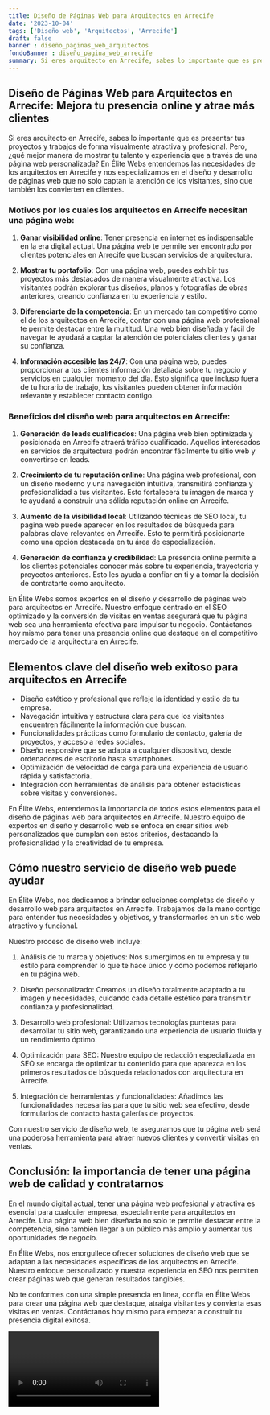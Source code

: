 ```yaml
---
title: Diseño de Páginas Web para Arquitectos en Arrecife
date: '2023-10-04'
tags: ['Diseño web', 'Arquitectos', 'Arrecife']
draft: false
banner : diseño_paginas_web_arquitectos
fondoBanner : diseño_pagina_web_arrecife
summary: Si eres arquitecto en Arrecife, sabes lo importante que es presentar tus proyectos y trabajos de forma visualmente atractiva y profesional. Pero, ¿qué mejor manera de mostrar tu talento y experiencia que a través de una página web personalizada? En Élite Webs entendemos las necesidades de los arquitectos en Arrecife y nos especializamos en el diseño y desarrollo de páginas web que no solo captan la atención de los visitantes, sino que también los convierten en clientes. 
---
```


## Diseño de Páginas Web para Arquitectos en Arrecife: Mejora tu presencia online y atrae más clientes

Si eres arquitecto en Arrecife, sabes lo importante que es presentar tus proyectos y trabajos de forma visualmente atractiva y profesional. Pero, ¿qué mejor manera de mostrar tu talento y experiencia que a través de una página web personalizada? En Élite Webs entendemos las necesidades de los arquitectos en Arrecife y nos especializamos en el diseño y desarrollo de páginas web que no solo captan la atención de los visitantes, sino que también los convierten en clientes. 

### Motivos por los cuales los arquitectos en Arrecife necesitan una página web:

1. **Ganar visibilidad online**: Tener presencia en internet es indispensable en la era digital actual. Una página web te permite ser encontrado por clientes potenciales en Arrecife que buscan servicios de arquitectura.

2. **Mostrar tu portafolio**: Con una página web, puedes exhibir tus proyectos más destacados de manera visualmente atractiva. Los visitantes podrán explorar tus diseños, planos y fotografías de obras anteriores, creando confianza en tu experiencia y estilo.

3. **Diferenciarte de la competencia**: En un mercado tan competitivo como el de los arquitectos en Arrecife, contar con una página web profesional te permite destacar entre la multitud. Una web bien diseñada y fácil de navegar te ayudará a captar la atención de potenciales clientes y ganar su confianza.

4. **Información accesible las 24/7**: Con una página web, puedes proporcionar a tus clientes información detallada sobre tu negocio y servicios en cualquier momento del día. Esto significa que incluso fuera de tu horario de trabajo, los visitantes pueden obtener información relevante y establecer contacto contigo.

### Beneficios del diseño web para arquitectos en Arrecife:

1. **Generación de leads cualificados**: Una página web bien optimizada y posicionada en Arrecife atraerá tráfico cualificado. Aquellos interesados en servicios de arquitectura podrán encontrar fácilmente tu sitio web y convertirse en leads.

2. **Crecimiento de tu reputación online**: Una página web profesional, con un diseño moderno y una navegación intuitiva, transmitirá confianza y profesionalidad a tus visitantes. Esto fortalecerá tu imagen de marca y te ayudará a construir una sólida reputación online en Arrecife.

3. **Aumento de la visibilidad local**: Utilizando técnicas de SEO local, tu página web puede aparecer en los resultados de búsqueda para palabras clave relevantes en Arrecife. Esto te permitirá posicionarte como una opción destacada en tu área de especialización.

4. **Generación de confianza y credibilidad**: La presencia online permite a los clientes potenciales conocer más sobre tu experiencia, trayectoria y proyectos anteriores. Esto les ayuda a confiar en ti y a tomar la decisión de contratarte como arquitecto.

En Élite Webs somos expertos en el diseño y desarrollo de páginas web para arquitectos en Arrecife. Nuestro enfoque centrado en el SEO optimizado y la conversión de visitas en ventas asegurará que tu página web sea una herramienta efectiva para impulsar tu negocio. Contáctanos hoy mismo para tener una presencia online que destaque en el competitivo mercado de la arquitectura en Arrecife.

<GifSeo />

<Cta />

## Elementos clave del diseño web exitoso para arquitectos en Arrecife

- Diseño estético y profesional que refleje la identidad y estilo de tu empresa.
- Navegación intuitiva y estructura clara para que los visitantes encuentren fácilmente la información que buscan.
- Funcionalidades prácticas como formulario de contacto, galería de proyectos, y acceso a redes sociales.
- Diseño responsive que se adapta a cualquier dispositivo, desde ordenadores de escritorio hasta smartphones.
- Optimización de velocidad de carga para una experiencia de usuario rápida y satisfactoria.
- Integración con herramientas de análisis para obtener estadísticas sobre visitas y conversiones.

En Élite Webs, entendemos la importancia de todos estos elementos para el diseño de páginas web para arquitectos en Arrecife. Nuestro equipo de expertos en diseño y desarrollo web se enfoca en crear sitios web personalizados que cumplan con estos criterios, destacando la profesionalidad y la creatividad de tu empresa.

## Cómo nuestro servicio de diseño web puede ayudar

En Élite Webs, nos dedicamos a brindar soluciones completas de diseño y desarrollo web para arquitectos en Arrecife. Trabajamos de la mano contigo para entender tus necesidades y objetivos, y transformarlos en un sitio web atractivo y funcional.

Nuestro proceso de diseño web incluye:

1. Análisis de tu marca y objetivos: Nos sumergimos en tu empresa y tu estilo para comprender lo que te hace único y cómo podemos reflejarlo en tu página web.

2. Diseño personalizado: Creamos un diseño totalmente adaptado a tu imagen y necesidades, cuidando cada detalle estético para transmitir confianza y profesionalidad.

3. Desarrollo web profesional: Utilizamos tecnologías punteras para desarrollar tu sitio web, garantizando una experiencia de usuario fluida y un rendimiento óptimo.

4. Optimización para SEO: Nuestro equipo de redacción especializada en SEO se encarga de optimizar tu contenido para que aparezca en los primeros resultados de búsqueda relacionados con arquitectura en Arrecife.

5. Integración de herramientas y funcionalidades: Añadimos las funcionalidades necesarias para que tu sitio web sea efectivo, desde formularios de contacto hasta galerías de proyectos.

Con nuestro servicio de diseño web, te aseguramos que tu página web será una poderosa herramienta para atraer nuevos clientes y convertir visitas en ventas.

## Conclusión: la importancia de tener una página web de calidad y contratarnos

En el mundo digital actual, tener una página web profesional y atractiva es esencial para cualquier empresa, especialmente para arquitectos en Arrecife. Una página web bien diseñada no solo te permite destacar entre la competencia, sino también llegar a un público más amplio y aumentar tus oportunidades de negocio.

En Élite Webs, nos enorgullece ofrecer soluciones de diseño web que se adaptan a las necesidades específicas de los arquitectos en Arrecife. Nuestro enfoque personalizado y nuestra experiencia en SEO nos permiten crear páginas web que generan resultados tangibles.

No te conformes con una simple presencia en línea, confía en Élite Webs para crear una página web que destaque, atraiga visitantes y convierta esas visitas en ventas. Contáctanos hoy mismo para empezar a construir tu presencia digital exitosa.

<Video />

<CtaBot job='Arquitectos' city='Arrecife'/>

<Gmaps query='Arrecife+españa+maps' />